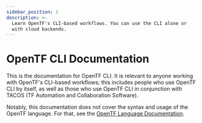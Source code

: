 ```yaml
---
sidebar_position: 1
description: >-
  Learn OpenTF's CLI-based workflows. You can use the CLI alone or
  with cloud backends.
---
```


# OpenTF CLI Documentation

This is the documentation for OpenTF CLI. It is relevant to anyone working
with OpenTF's CLI-based workflows; this includes people who use OpenTF CLI
by itself, as well as those who use OpenTF CLI in conjunction with
TACOS (TF Automation and Collaboration Software).

Notably, this documentation does not cover the syntax and usage of the OpenTF
language. For that, see the
[OpenTF Language Documentation](/docs/language).
